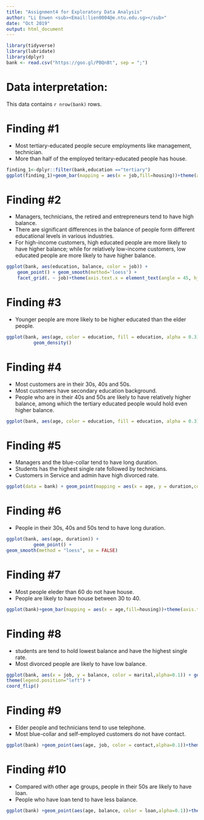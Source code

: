 ```yaml
---
title: "Assignment4 for Exploratory Data Analysis"
author: "Li Enwen <sub><Email:lien0004@e.ntu.edu.sg></sub>"
date: "Oct 2019"
output: html_document
---
```


```r
library(tidyverse)
library(lubridate)
library(dplyr)
bank <- read.csv("https://goo.gl/PBQnBt", sep = ";")
```

# Data interpretation:
This data contains `r nrow(bank)` rows.

# Finding #1
- Most tertiary-educated people secure employments like management, technician.
- More than half of the employed teritary-educated people has house.
```r
finding_1<-dplyr::filter(bank,education =="tertiary") 
ggplot(finding_1)+geom_bar(mapping = aes(x = job,fill=housing))+theme(axis.text.x = element_text(angle = 45, hjust = 1))
```

# Finding #2
- Managers, technicians, the retired and entrepreneurs tend to have high balance.
- There are significant differences in the balance of people form different educational levels in various industries.
- For high-income customers, high educated people are more likely to have higher balance; while for relatively low-income customers, low educated people are more likely to have higher balance.
```r
ggplot(bank, aes(education, balance, color = job)) +
    geom_point() + geom_smooth(method='loess') +
    facet_grid(. ~ job)+theme(axis.text.x = element_text(angle = 45, hjust = 1))
```

# Finding #3
- Younger people are more likely to be higher educated than the elder people.
```r
ggplot(bank, aes(age, color = education, fill = education, alpha = 0.3)) +
          geom_density()
```

# Finding #4
- Most customers are in their 30s, 40s and 50s.
- Most customers have secondary education background.
- People who are in their 40s and 50s are likely to have relatively higher balance, among which the tertiary educated people would hold even higher balance.
```r
ggplot(bank, aes(age, color = education, fill = education, alpha = 0.3)) +geom_point(aes(age, balance, group = contact))
```

# Finding #5
- Managers and the blue-collar tend to have long duration.
- Students has the highest single rate followed by technicians.
- Customers in Service and admin have high divorced rate.
```r
ggplot(data = bank) + geom_point(mapping = aes(x = age, y = duration,color=marital,alpha=0.01)) + facet_wrap(.~job, nrow = 2)
```

# Finding #6
- People in their 30s, 40s and 50s tend to have long duration.
```r
ggplot(bank, aes(age, duration)) +
          geom_point() +
geom_smooth(method = "loess", se = FALSE)
```

# Finding #7
- Most people eleder than 60 do not have house.
- People are likely to have house between 30 to 40.
```r
ggplot(bank)+geom_bar(mapping = aes(x = age,fill=housing))+theme(axis.text.x = element_text(angle = 45, hjust = 1))
```

# Finding #8
- students are tend to hold lowest balance and have the highest single rate.
- Most divorced people are likely to have low balance.
```r
ggplot(bank, aes(x = job, y = balance, color = marital,alpha=0.1)) + geom_point() +
theme(legend.position="left") +
coord_flip()
```

# Finding #9
- Elder people and technicians tend to use telephone.
- Most blue-collar and self-employed customers do not have contact.
```r
ggplot(bank) +geom_point(aes(age, job, color = contact,alpha=0.1))+theme(axis.text.x = element_text(angle = 45, hjust = 1))
```

# Finding #10
- Compared with other age groups, people in their 50s are likely to have loan.
- People who have loan tend to have less balance.
```r
ggplot(bank) +geom_point(aes(age, balance, color = loan,alpha=0.1))+theme(axis.text.x = element_text(angle = 45, hjust = 1))
```
